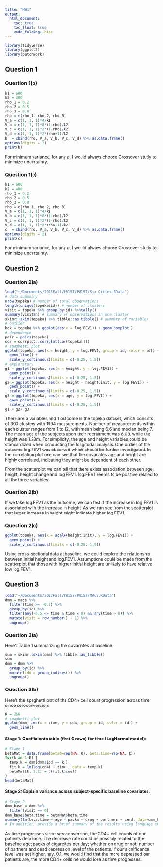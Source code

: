 ```yaml
---
title: "HW1"
output: 
  html_document:
    toc: true
    toc_float: true
    code_folding: hide
---
```


```r
library(tidyverse)
library(ggplot2)
library(patchwork)
```

## Question 1

### Question 1(b)
```r
k1 = 600
k2 = 300
rho_1 = 0.2
rho_2 = 0.5
rho_3 = 0.8
rho = c(rho_1, rho_2, rho_3)
V_a = c(1, 1, 1)*4/k1
V_b = c(1, 1, 1)*8*(1-rho)/k2
V_c = c(1, 1, 1)*2*(1-rho)/k2
V_d = c(1, 1, 1)*2*(rho+1)/k2
b  = cbind(rho, V_a, V_b, V_c, V_d) %>% as.data.frame()
options(digits = 2)
print(b)
```
For minimum variance, for any $\rho$, I would always choose Crossover study to minimize uncertainty.

### Question 1(c)
```r
k1 = 600
k2 = 400
rho_1 = 0.2
rho_2 = 0.5
rho_3 = 0.8
rho = c(rho_1, rho_2, rho_3)
V_a = c(1, 1, 1)*4/k1
V_b = c(1, 1, 1)*8*(1-rho)/k2
V_c = c(1, 1, 1)*2*(1-rho)/k2
V_d = c(1, 1, 1)*2*(rho+1)/k2
c  = cbind(rho, V_a, V_b, V_c, V_d) %>% as.data.frame()
options(digits = 2)
print(c)
```
For minimum variance, for any $\rho$, I would always choose Crossover study to minimize uncertainty.

## Question 2

### Question 2(a)
```r
load("~/Documents/2023Fall/P8157/P8157/Six Cities.RData")
# data summmary
nrow(topeka) # number of total observations
length(unique(topeka$id)) # number of clusters
visit = topeka %>% group_by(id) %>%tally() 
summary(visit$n) # summary of observations in one cluster
skimr::skim(topeka) %>% tibble::as_tibble() # summary of variables
# outlier
box = topeka %>% ggplot(aes(x = log.FEV1)) + geom_boxplot() 
# dependence
pair = pairs(topeka) 
cor = corrplot::corrplot(cor(topeka[]))
# spaghetti plot
ggplot(topeka, aes(x = height, y = log.FEV1, group = id, color = id)) + 
  geom_line() +
  scale_y_continuous(limits = c(-0.25, 1.5)) 
# exploratory
g1 = ggplot(topeka, aes(x = height, y = log.FEV1)) + 
  geom_point() +
  scale_y_continuous(limits = c(-0.25, 1.5)) 
g2 = ggplot(topeka, aes(x = height - height.init, y = log.FEV1)) + 
  geom_point() +
  scale_y_continuous(limits = c(-0.25, 1.5)) 
g3 = ggplot(topeka, aes(x = age, y = log.FEV1)) + 
  geom_point() +
  scale_y_continuous(limits = c(-0.25, 1.5)) 
g1 + g2+ g3
```

There are 5 variables and 1 outcome in the topeka dataset, which consists of 300 clusters with 1994 measurements. Number of measurements within each cluster ranges from 1 to 12, with mean being 6.6 and median being 7. The mean age of the subjects upon their recruitment was 8.03, while the height was 1.28m. For simplicity, the age and height variables could be standardized when conducting the longitudal analysis. One outlier of the outcome log.FEV1 was observed which should be further investigated. In the correlation plot one can see that the covariates age and height are highly correlated, indicating they might be dependent of each other. 

From the scatterplot we can tell that there exists association between age, height, height change and log.FEV1. log.FEV1 seems to be positive related to all the three variables. 



### Question 2(b)

If we take log.FEV1 as the outcome, we can test if the increase in log.FEV1 is associated with the increase in height. As we can see from the scatterplot that larger increase in height might indicate higher log.FEV1.

### Question 2(c)
```r
ggplot(topeka, aes(x = scale(height.init), y = log.FEV1)) + 
  geom_point() +
  scale_y_continuous(limits = c(-0.25, 1.5)) 
```

Using cross-sectional data at baseline, we could explore the relationship between initial height and log.FEV1. Assumptions could be made from the scatterplot that those with higher initial height are unlikely to have relative low log.FEV1. 


## Question 3

```r
load("~/Documents/2023Fall/P8157/P8157/MACS.RData")
dmm = macs %>%
  filter(time >= -0.5) %>% 
  group_by(id) %>%
  filter(any(-0.5 <= time & time < 0) && any(time > 0)) %>%
  mutate(visit = row_number() - 1) %>%
  ungroup() 
```
### Question 3(a)

Here's Table 1 summarizing the covariates at baseline:
```r
sum = skimr::skim(dmm) %>% tibble::as_tibble()
sum
dmm = dmm %>% 
  group_by(id) %>%
  mutate(idd = group_indices()) %>%
  ungroup() 
```

### Question 3(b)

Here's the spaghetti plot of the CD4+ cell count progression across time since seroconversion:
```r
K = 266
# spaghetti plot
ggplot(dmm, aes(x = time, y = cd4, group = id, color = id)) + 
  geom_line()
```

#### Stage 1: Coefficients table (first 6 rows) for time (LogNormal model): 
```r
# Stage 1
betaMat = data.frame(beta0=rep(NA, K), beta.time=rep(NA, K))
for(k in 1:K) {
  temp.k = dmm[dmm$idd == k,]
  fit.k = lm(log(cd4) ~ time , data = temp.k)
  betaMat[k, 1:2] = c(fit.k$coef)
}
head(betaMat)
```

#### Stage 2: Explain variance across subject-specific baseline covariates:
```r
# Stage 2
dmm_base = dmm %>% 
  filter(visit == 0)
dmm_base$beta.time = betaMat$beta.time
summary(lm(beta.time ~ age + packs + drug + partners + cesd, data=dmm_base))
# In addition, provide a brief summary of the results using language that would be suitable for a non-biostatistician collaborator.
```

As time progresses since seroconversion, the CD4+ cell counts of our patients decrease. The decrease rate could be possibly related to the baseline age; packs of cigarettes per day; whether on drug or not; number of partners and cesd depression level of the patients. If our significance level was set higher, say, 0.1, we would find that the more depressed our patients are, the more CD4+ cells he would lose as time progresses. 

